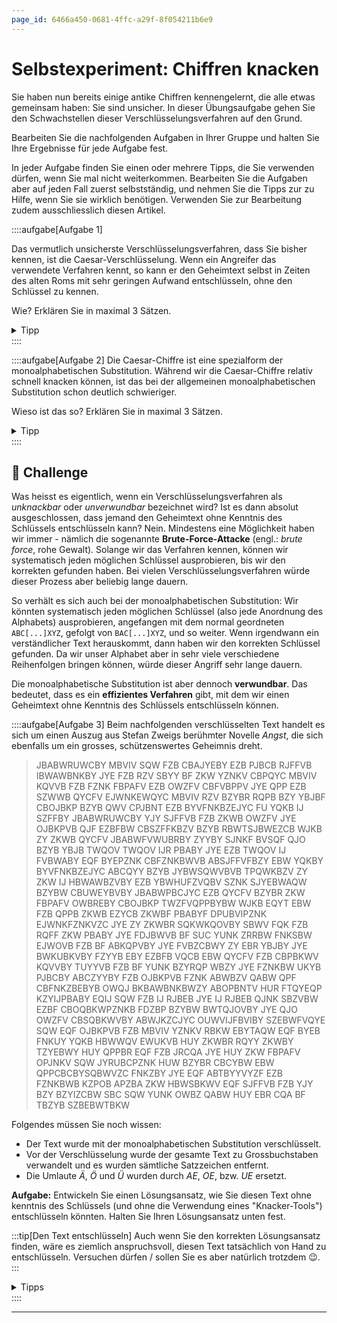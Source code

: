 ```yaml
---
page_id: 6466a450-0681-4ffc-a29f-8f054211b6e9
---
```


# Selbstexperiment: Chiffren knacken
Sie haben nun bereits einige antike Chiffren kennengelernt, die alle etwas gemeinsam haben: Sie sind unsicher. In dieser Übungsaufgabe gehen Sie den Schwachstellen dieser Verschlüsselungsverfahren auf den Grund.

Bearbeiten Sie die nachfolgenden Aufgaben in Ihrer Gruppe und halten Sie Ihre Ergebnisse für jede Aufgabe fest.

In jeder Aufgabe finden Sie einen oder mehrere Tipps, die Sie verwenden dürfen, wenn Sie mal nicht weiterkommen. Bearbeiten Sie die Aufgaben aber auf jeden Fall zuerst selbstständig, und nehmen Sie die Tipps zur zu Hilfe, wenn Sie sie wirklich benötigen. Verwenden Sie zur Bearbeitung zudem ausschliesslich diesen Artikel.

::::aufgabe[Aufgabe 1]
<TaskState id="c73be70f-bbb6-4153-bf9a-5bb85ff0d9ed" />

Das vermutlich unsicherste Verschlüsselungsverfahren, dass Sie bisher kennen, ist die Caesar-Verschlüsselung. Wenn ein Angreifer das verwendete Verfahren kennt, so kann er den Geheimtext selbst in Zeiten des alten Roms mit sehr geringen Aufwand entschlüsseln, ohne den Schlüssel zu kennen.

Wie? Erklären Sie in maximal 3 Sätzen.

<details>
  <summary>Tipp</summary>
  <div>
    Bei der Caesar-Verschlüsselung besteht der Schlüssel aus genau einem Buchstaben.
  </div>
</details>

<QuillV2 id="42d65371-e7e1-41ea-b9d5-c3aacff102c2" />
::::

::::aufgabe[Aufgabe 2]
<TaskState id="4739495f-46aa-41ba-b8fd-91a07665ed6a" />
Die Caesar-Chiffre ist eine spezialform der monoalphabetischen Substitution. Während wir die Caesar-Chiffre relativ schnell knacken können, ist das bei der allgemeinen monoalphabetischen Substitution schon deutlich schwieriger.

Wieso ist das so? Erklären Sie in maximal 3 Sätzen.

<details>
  <summary>Tipp</summary>
  <div>
    Was war bei der Caesar-Verschlüsselung das Hauptproblem? Inwiefern ist das bei der allgemeinen monoalphabetischen Substitution anders?
  </div>
</details>

<QuillV2 id="af260d66-82c2-4f1a-8813-acd4ee246220" />
::::

## 👑 Challenge
Was heisst es eigentlich, wenn ein Verschlüsselungsverfahren als _unknackbar_ oder _unverwundbar_ bezeichnet wird? Ist es dann absolut ausgeschlossen, dass jemand den Geheimtext ohne Kenntnis des Schlüssels entschlüsseln kann? Nein. Mindestens eine Möglichkeit haben wir immer - nämlich die sogenannte **Brute-Force-Attacke** (engl.: _brute force_, rohe Gewalt). Solange wir das Verfahren kennen, können wir systematisch jeden möglichen Schlüssel ausprobieren, bis wir den korrekten gefunden haben. Bei vielen Verschlüsselungsverfahren würde dieser Prozess aber beliebig lange dauern.

So verhält es sich auch bei der monoalphabetischen Substitution: Wir könnten systematisch jeden möglichen Schlüssel (also jede Anordnung des Alphabets) ausprobieren, angefangen mit dem normal geordneten `ABC[...]XYZ`, gefolgt von `BAC[...]XYZ`, und so weiter. Wenn irgendwann ein verständlicher Text herauskommt, dann haben wir den korrekten Schlüssel gefunden. Da wir unser Alphabet aber in sehr viele verschiedene Reihenfolgen bringen können, würde dieser Angriff sehr lange dauern.

Die monoalphabetische Substitution ist aber dennoch **verwundbar**. Das bedeutet, dass es ein **effizientes Verfahren** gibt, mit dem wir einen Geheimtext ohne Kenntnis des Schlüssels entschlüsseln können.

::::aufgabe[Aufgabe 3]
<TaskState id="95df1d99-2c93-4b1d-9a79-f9f5ea9ba697" />
Beim nachfolgenden verschlüsselten Text handelt es sich um einen Auszug aus Stefan Zweigs berühmter Novelle _Angst_, die sich ebenfalls um ein grosses, schützenswertes Geheimnis dreht.

> JBABWRUWCBY MBVIV SQW FZB CBAJYEBY EZB PJBCB RJFFVB IBWAWBNKBY JYE FZB RZV SBYY BF ZKW YZNKV CBPQYC MBVIV KQVVB FZB FZNK FBPAFV EZB OWZFV CBFVBPPV JYE QPP EZB SZWWB QYCFV EJWNKEWQYC MBVIV RZV BZYBR RQPB BZY YBJBF CBOJBKP BZYB QWV CPJBNT EZB BYVFNKBZEJYC FU YQKB IJ SZFFBY JBABWRUWCBY YJY SJFFVB FZB ZKWB OWZFV JYE OJBKPVB QJF EZBFBW CBSZFFKBZV BZYB RBWTSJBWEZCB WJKB ZY ZKWB QYCFV JBABWFVWUBRBY ZYYBY SJNKF BVSQF QJO BZYB YBJB TWQOV TWQOV IJR PBABY JYE EZB TWQOV IJ FVBWABY EQF BYEPZNK CBFZNKBWVB ABSJFFVFBZY EBW YQKBY BYVFNKBZEJYC ABCQYY BZYB JYBWSQWVBVB TPQWKBZV ZY ZKW IJ HBWAWBZVBY EZB YBWHUFZVQBV SZNK SJYEBWAQW BZYBW CBUWEYBVBY JBABWPBCJYC EZB QYCFV BZYBR ZKW FBPAFV OWBREBY CBOJBKP TWZFVQPPBYBW WJKB EQYT EBW FZB QPPB ZKWB EZYCB ZKWBF PBABYF DPUBVIPZNK EJWNKFZNKVZC JYE ZY ZKWBR SQKWKQOVBY SBWV FQK FZB RQFF ZKW PBABY JYE FDJBWVB BF SUC YUNK ZRRBW FNKSBW EJWOVB FZB BF ABKQPVBY JYE FVBZCBWY ZY EBR YBJBY JYE BWKUBKVBY FZYYB EBY EZBFB VQCB EBW QYCFV FZB CBPBKWV KQVVBY TUYYVB FZB BF YUNK BZYRQP WBZY JYE FZNKBW UKYB PJBCBY ABCZYYBY FZB OJBKPVB FZNK ABWBZV QABW QPF CBFNKZBEBYB OWQJ BKBAWBNKBWZY ABOPBNTV HUR FTQYEQP KZYIJPBABY EQIJ SQW FZB IJ RJBEB JYE IJ RJBEB QJNK SBZVBW EZBF CBOQBKWPZNKB FDZBP BZYBW BWTQJOVBY JYE QJO OWZFV CBSQBKWVBY ABWJKZCJYC OUWVIJFBVIBY SZEBWFVQYE SQW EQF OJBKPVB FZB MBVIV YZNKV RBKW EBYTAQW EQF BYEB FNKUY YQKB HBWWQV EWUKVB HUY ZKWBR RQYY ZKWBY TZYEBWY HUY QPPBR EQF FZB JRCQA JYE HUY ZKW FBPAFV OPJNKV SQW JYRUBCPZNK HUW BZYBR CBCYBW EBW QPPCBCBYSQBWVZC FNKZBY JYE EQF ABTBYYVYZF EZB FZNKBWB KZPOB APZBA ZKW HBWSBKWV EQF SJFFVB FZB YJY BZY BZYIZCBW SBC SQW YUNK OWBZ QABW HUY EBR CQA BF TBZYB SZBEBWTBKW

Folgendes müssen Sie noch wissen:
- Der Text wurde mit der monoalphabetischen Substitution verschlüsselt.
- Vor der Verschlüsselung wurde der gesamte Text zu Grossbuchstaben verwandelt und es wurden sämtliche Satzzeichen entfernt.
- Die Umlaute _Ä_, _Ö_ und _Ü_ wurden durch _AE_, _OE_, bzw. _UE_ ersetzt.

**Aufgabe:** Entwickeln Sie einen Lösungsansatz, wie Sie diesen Text ohne kenntnis des Schlüssels (und ohne die Verwendung eines "Knacker-Tools") entschlüsseln könnten. Halten Sie Ihren Lösungsansatz unten fest.

:::tip[Den Text entschlüsseln]
Auch wenn Sie den korrekten Lösungsansatz finden, wäre es ziemlich anspruchsvoll, diesen Text tatsächlich von Hand zu entschlüsseln. Versuchen dürfen / sollen Sie es aber natürlich trotzdem 😉.
:::

<details>
  <summary>Tipps</summary>
  <div>
    <details>
      <summary>Tipp 1</summary>
      <div>
        Mit [diesem Tool](https://www.browserling.com/tools/letter-frequency) können Sie zählen, welcher Buchstabe im Geheimtext wie oft vorkommt.
      </div>
    </details>

    <details>
      <summary>Tipp 2</summary>
      <div>
        In [diesem Wikipedia-Artikel](https://de.wikipedia.org/wiki/Buchstabenh%C3%A4ufigkeit) finden Sie die Häufigkeitsverteilung der Buchstaben in der deutschen Sprache.
      </div>
    </details>

    <details>
      <summary>Tipp 3</summary>
      <div>
        Bei der monoalphabetischen Substitution wird derselbe Klartextbuchstabe immer zum selben Geheimtextbuchstaben verschlüsselt. Wenn ein Buchstabe im Klartext also sehr oft vorkommt, dann kommt seine verschlüsselte Version im Geheimtext ebenfalls sehr oft vor.
      </div>
    </details>

    <details>
      <summary>Tipp 4</summary>
      <div>
        Stellen Sie die Häufigkeits-Rangliste der Buchstaben der deutschen Sprache (Klartext) derjenigen des Geheimtexts gegenüber. Machen Sie dazu beispielsweise eine Excel-Tabelle, die sie anschliessend auf der Klartextseite alphabetisch sortieren können, um so einen Schlüssel zu erhalten. Diesen Schlüssel können Sie [hier](Antike/Substitution) gegen den Geheimtext testen.
      </div>
    </details>

    <details>
      <summary>Tipp 5</summary>
      <div>
        Aus guter Quelle wissen wir, dass das erste Wort des Texts `UEBERMORGEN` lautet.
      </div>
    </details>
  </div>
</details>

<QuillV2 id="745666c0-b8ee-4576-98a0-f36ad5f6e601" />
::::

---
